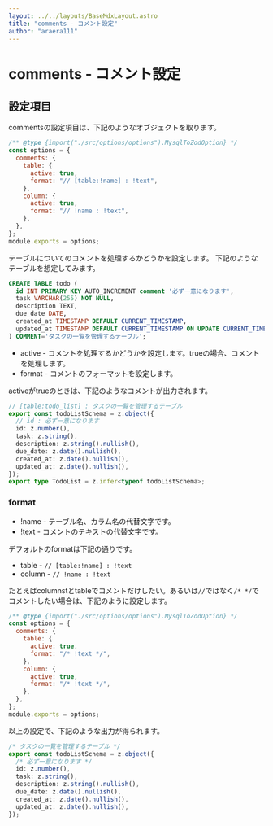 ```yaml
---
layout: ../../layouts/BaseMdxLayout.astro
title: "comments - コメント設定"
author: "araera111"
---
```


# comments - コメント設定

## 設定項目

commentsの設定項目は、下記のようなオブジェクトを取ります。

```js
/** @type {import("./src/options/options").MysqlToZodOption} */
const options = {
  comments: {
    table: {
      active: true,
      format: "// [table:!name] : !text",
    },
    column: {
      active: true,
      format: "// !name : !text",
    },
  },
};
module.exports = options;
```

テーブルについてのコメントを処理するかどうかを設定します。
下記のようなテーブルを想定してみます。

```sql
CREATE TABLE todo (
  id INT PRIMARY KEY AUTO_INCREMENT comment '必ず一意になります',
  task VARCHAR(255) NOT NULL,
  description TEXT,
  due_date DATE,
  created_at TIMESTAMP DEFAULT CURRENT_TIMESTAMP,
  updated_at TIMESTAMP DEFAULT CURRENT_TIMESTAMP ON UPDATE CURRENT_TIMESTAMP
) COMMENT='タスクの一覧を管理するテーブル';
```

- active - コメントを処理するかどうかを設定します。trueの場合、コメントを処理します。
- format - コメントのフォーマットを設定します。

activeがtrueのときは、下記のようなコメントが出力されます。

```ts
// [table:todo_list] : タスクの一覧を管理するテーブル
export const todoListSchema = z.object({
  // id : 必ず一意になります
  id: z.number(),
  task: z.string(),
  description: z.string().nullish(),
  due_date: z.date().nullish(),
  created_at: z.date().nullish(),
  updated_at: z.date().nullish(),
});
export type TodoList = z.infer<typeof todoListSchema>;
```

### format

- !name - テーブル名、カラム名の代替文字です。
- !text - コメントのテキストの代替文字です。

デフォルトのformatは下記の通りです。

- table - `// [table:!name] : !text`
- column - `// !name : !text`

たとえばcolumnstとtableでコメントだけしたい。あるいは`//`ではなく`/* */`でコメントしたい場合は、下記のように設定します。

```js
/** @type {import("./src/options/options").MysqlToZodOption} */
const options = {
  comments: {
    table: {
      active: true,
      format: "/* !text */",
    },
    column: {
      active: true,
      format: "/* !text */",
    },
  },
};
module.exports = options;
```

以上の設定で、下記のような出力が得られます。

```ts
/* タスクの一覧を管理するテーブル */
export const todoListSchema = z.object({
  /* 必ず一意になります */
  id: z.number(),
  task: z.string(),
  description: z.string().nullish(),
  due_date: z.date().nullish(),
  created_at: z.date().nullish(),
  updated_at: z.date().nullish(),
});
```
